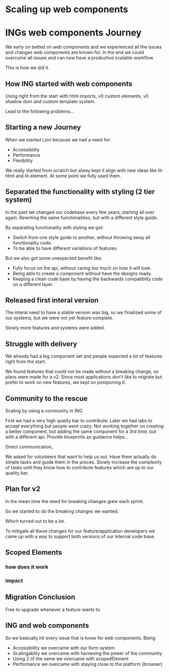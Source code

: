 
<Meta title="Intro/Journey" />

# Scaling up web components

# INGs web components Journey

We early on betted on web components and we experienced all the issues and changes web components are known for. In the end we could overcome all issues and can now have a productive scalable workflow.

This is how we did it.

## How ING started with web components

Using right from the start with html imports, v0 custom elements, v0 shadow dom and custom template system.

Lead to the following problems...

## Starting a new Journey

When we started Lion because we had a need for:

- Accessibility
- Performance
- Flexibility

We really started from scratch but alway kept it align with new ideas like lit-html and lit-element. At some point we fully used them.

## Separated the functionality with styling (2 tier system)

In the past we changed our codebase every few years, starting all over again. Rewriting the same functionalities, but with a different style guide.

By separating functionality with styling we got:

- Switch from one style guide to another, without throwing away all functionality code.
- To be able to have different variations of features.

But we also got some unexpected benefit like:

- Fully focus on the api, without caring too much on how it will look.
- Being able to create a component without have the designs ready.
- Keeping a clean code base by having the backwards compatibilty code on a different layer.

## Released first interal version

The interal need to have a stable version was big, so we finialized some of our systems, but we were not yet feature complete.

Slowly more features and systems were added.

## Struggle with delivery

We already had a big component set and people expected a lot of features right from the start.

We found features that could not be made without a breaking change, so plans were made for a v2. Since most applications don't like to migrate but prefer to work on new features, we kept on postponing it.

## Community to the rescue

Scaling by using a community in ING

First we had a very high quality bar to contribute.
Later we had labs to accept everything but people went crazy.
Not working together on creating a better component, but adding the same component for a 3rd time, but with a different api.
Provide blueprints as guidance helps...

Direct communication, 

We asked for volunteers that want to help us out.
Have them actually do simple tasks and guide them in the proces.
Slowly increase the complexity of tasks until they know how to contribute features which are up to our quality bar.

## Plan for v2

In the mean time the need for breaking changes grew each sprint.

So we started to do the breaking changes we wanted.

Which turned out to be a lot.

To mitigate all these changes for our feature/application developers we came up with a way to support both versions of our internal code base.

## Scoped Elements

### how does it work

### impact

## Migration Conclusion

Free to upgrade whenever a feature wants to.

## ING and web components

So we basically hit every issue that is know for web components.
Being

- Accessibility we overcame with our form system
- Scalingabilty we overcame with harnesing the power of the community
- Using 2 of the same we overcame with scopedElement
- Performance we overcame with staying close to the platform (browser)
